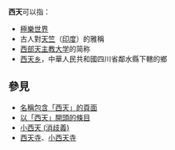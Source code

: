 {{Wiktionary}}
'''西天'''可以指：
* [[極樂世界|極樂世界]]
* 古人對[[天竺|天竺]]（[[印度|印度]]）的雅稱
* [[西部天主教大学|西部天主教大学]]的简称
* [[西天乡|西天乡]]，中華人民共和國四川省鄰水縣下轄的鄉

== 參見 ==
* [[Special:Search/intitle:"西天"|名稱包含「西天」的頁面]]
* [[Special:Prefixindex/西天|以「西天」開頭的條目]]
* [[小西天_(消歧義)|小西天 (消歧義)]]
* [[西天寺|西天寺]]、[[小西天寺|小西天寺]]

{{Disambiguation|Xitian|Cat=二字消歧义}}
